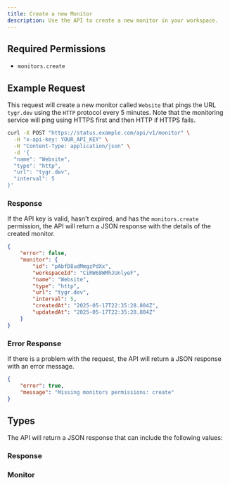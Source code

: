 ```yaml
---
title: Create a new Monitor
description: Use the API to create a new monitor in your workspace.
---
```


## Required Permissions

-   `monitors.create`

## Example Request

This request will create a new monitor called `Website` that pings the URL `tygr.dev` using the `HTTP` protocol every 5 minutes.
Note that the monitoring service will ping using HTTPS first and then HTTP if HTTPS fails.

```bash
curl -X POST "https://status.example.com/api/v1/monitor" \
  -H "x-api-key: YOUR_API_KEY" \
  -H "Content-Type: application/json" \
  -d '{
  "name": "Website",
  "type": "http",
  "url": "tygr.dev",
  "interval": 5
}'
```

### Response

If the API key is valid, hasn't expired, and has the `monitors.create` permission, the API will return a JSON response with the details of the created monitor.

```json
{
	"error": false,
	"monitor": {
		"id": "pAbfD8udMmgzPdXx",
		"workspaceId": "CiRW68WMhJUnlyeF",
		"name": "Website",
		"type": "http",
		"url": "tygr.dev",
		"interval": 5,
		"createdAt": "2025-05-17T22:35:28.804Z",
		"updatedAt": "2025-05-17T22:35:28.804Z"
	}
}
```

### Error Response

If there is a problem with the request, the API will return a JSON response with an error message.

```json
{
	"error": true,
	"message": "Missing monitors permissions: create"
}
```

## Types

The API will return a JSON response that can include the following values:

### Response

<AutoTypeTable path="./types/monitor.ts" name="RouteWithMonitor" />

### Monitor

<AutoTypeTable path="./types/monitor.ts" name="Monitor" />
